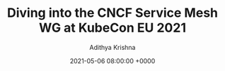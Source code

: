 ---
title: "Diving into the CNCF Service Mesh WG at KubeCon EU 2021"
date: 2021-05-06 08:00:00 +0000
author: Adithya Krishna
thumbnail: ./kubecon-eu-2021.png
category: "Cloud Native"
tags:
 - Community
 - KubeCon
 - News
 - Landscape
featured: true
published: true
---
